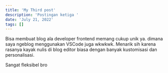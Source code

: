 ```yaml
---
title: 'My Third post'
description: 'Postingan ketiga '
date: 'July 21, 2022'
tags: []
---
```


Bisa membuat blog ala developer frontend memang cukup unik ya. dimana saya ngeblog menggunakan VSCode juga wkwkwk.
Menarik sih karena rasanya kayak nulis di blog editor biasa dengan banyak kustomisasi dan personalisasi.

Sangat fleksibel bro